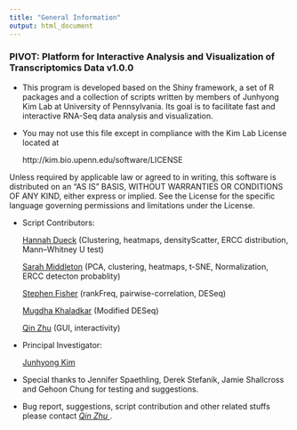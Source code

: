 ```yaml
---
title: "General Information"
output: html_document
---
```


### PIVOT: Platform for Interactive Analysis and Visualization of Transcriptomics Data v1.0.0

* This program is developed based on the Shiny framework, a set of R packages and a collection of scripts written by members of Junhyong Kim Lab at University of Pennsylvania. Its goal is to facilitate fast and interactive RNA-Seq data analysis and visualization. 

* You may not use this file except in compliance with the Kim Lab License located at

     http://kim.bio.upenn.edu/software/LICENSE

 Unless required by applicable law or agreed to in writing, this
 software is distributed on an "AS IS" BASIS, WITHOUT WARRANTIES OR
 CONDITIONS OF ANY KIND, either express or implied.  See the License
 for the specific language governing permissions and limitations
 under the License.
 
* Script Contributors:

    <a href="mailto:hdueck@mail.med.upenn.edu" class="btn btn-primary">Hannah Dueck</a> (Clustering, heatmaps, densityScatter, ERCC distribution, Mann–Whitney U test)

    <a href="mailto:s.a.middlet@gmail.com"  class="btn btn-primary">Sarah Middleton</a> (PCA, clustering, heatmaps, t-SNE, Normalization, ERCC detecton probablity)
    
    <a href="mailto:safisher@sas.upenn.edu" class="btn btn-primary">Stephen Fisher</a> (rankFreq, pairwise-correlation, DESeq)
    
    <a href="mailto:mugdhak@mail.med.upenn.edu" class="btn btn-primary">Mugdha Khaladkar</a> (Modified DESeq)
    
    <a href="mailto:qinzhu@outlook.com" class="btn btn-primary">Qin Zhu</a> (GUI, interactivity)
    
* Principal Investigator:

     <a href="mailto:junhyong@sas.upenn.edu" class="btn btn-primary">Junhyong Kim</a> 

* Special thanks to Jennifer Spaethling, Derek Stefanik, Jamie Shallcross and Gehoon Chung for testing and suggestions. 

* Bug report, suggestions, script contribution and other related stuffs please contact <a href="mailto:qinzhu@outlook.com">*Qin Zhu* </a>.


<br>
<br>
